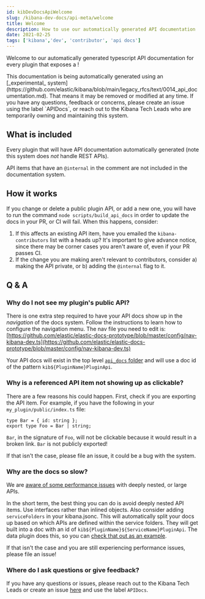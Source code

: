 ```yaml
---
id: kibDevDocsApiWelcome
slug: /kibana-dev-docs/api-meta/welcome
title: Welcome
description: How to use our automatically generated API documentation
date: 2021-02-25
tags: ['kibana','dev', 'contributor', 'api docs']
---
```


Welcome to our automatically generated typescript API
documentation for every plugin that exposes a <DocLink id="kibPlatformIntro" section="public-plugin-api" text="public API"/>!

<DocCallOut color="warning" title="Experimental">
This documentation is being automatically generated using an
 [_experimental_ system](https://github.com/elastic/kibana/blob/main/legacy_rfcs/text/0014_api_documentation.md). That means
 it may be removed or modified at any time. If you have any questions, feedback or concerns, please create an issue using
  the label `APIDocs`, or reach out to the Kibana Tech Leads
 who are temporarily owning and maintaining this system.
 </DocCallOut>

 ## What is included

 Every plugin that
 <DocLink id="kibPlatformIntro" section="public-plugin-api" text="exposes functionality for other plugins to use"/> will have
 API documentation automatically generated (note this system
 does *not* handle REST APIs).

 <DocCallOut title="@internal tags">API items that have an `@internal` in the comment are not
 included in the documentation system.</DocCallOut>

 ## How it works

 If you change or delete a public plugin API, or add a new one, you will have to run the command `node scripts/build_api_docs` in order to update the
 docs in your PR, or CI will fail. When this happens, consider:

 1. If this affects an existing API item, have you emailed the `kibana-contributors` list with a heads up? It's important to give advance
 notice, since there may be corner cases you aren't aware of, even if your PR passes CI.
 2. If the change you are making aren't relevant to contributors, consider a) making the API private, or b) adding the `@internal` flag to it.

## Q & A

### Why do I not see my plugin's public API?

There is one extra step required to have your API docs show up in the _navigation_ of the docs system. Follow
the instructions <DocLink id="docsSetup" section="configure-the-nav-for-your-content" text="here" /> to learn how to
configure the navigation menu.  The nav file you need to
 edit is: [https://github.com/elastic/elastic-docs-prototype/blob/master/config/nav-kibana-dev.ts](https://github.com/elastic/elastic-docs-prototype/blob/master/config/nav-kibana-dev.ts)

Your API docs will exist in the top level [`api_docs` folder](https://github.com/elastic/kibana/tree/main/api_docs) and will use a doc id of the pattern `kib${PluginName}PluginApi`.

### Why is a referenced API item not showing up as clickable?

There are a few reasons his could happen. First, check if you are exporting the API item. For example,
if you have the following in your `my_plugin/public/index.ts` file:

```
type Bar = { id: string };
export type Foo = Bar | string;
```

`Bar`, in the signature of `Foo`, will not be clickable because it would result in a broken link. `Bar` is not publicly exported!

If that isn't the case, please file an issue, it could be a bug with the system.

### Why are the docs so slow?

We are [aware of some performance issues](https://github.com/elastic/elastic-docs/issues/274) with deeply nested, or large APIs.

In the short term, the best thing you can do is avoid deeply nested API items. Use interfaces rather than inlined objects. Also consider
adding `serviceFolders` in your kibana.jsonc. This will automatically split your docs up based on which APIs are defined within the service folders.
They will get built into a doc with an id of
`kib${PluginName}${ServiceName}PluginApi`. The data plugin does this, so you
 can [check that out as an example](https://github.com/elastic/kibana/blob/main/src/platform/plugins/shared/data/kibana.jsonc#L11-L15).

 If that isn't the case and you are still experiencing performance issues, please file an issue!

### Where do I ask questions or give feedback?

If you have any questions or issues, please reach out to the Kibana Tech Leads or create an issue [here](https://github.com/elastic/kibana/issues)
and use the label `APIDocs`.
